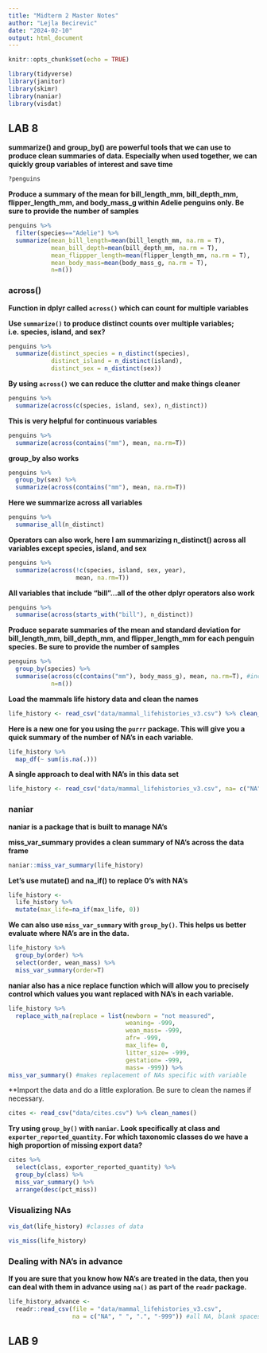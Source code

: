 ```yaml
---
title: "Midterm 2 Master Notes"
author: "Lejla Becirevic"
date: "2024-02-10"
output: html_document
---
```


```r
knitr::opts_chunk$set(echo = TRUE)
```

```r
library(tidyverse)
library(janitor)
library(skimr)
library(naniar)
library(visdat)
``` 

## LAB 8

**summarize() and group_by() are powerful tools that we can use to produce clean summaries of data. Especially when used together, we can quickly group variables of interest and save time**
```r
?penguins
```

**Produce a summary of the mean for bill_length_mm, bill_depth_mm, flipper_length_mm, and body_mass_g within Adelie penguins only. Be sure to provide the number of samples**
```r
penguins %>% 
  filter(species=="Adelie") %>% 
  summarize(mean_bill_length=mean(bill_length_mm, na.rm = T),
            mean_bill_depth=mean(bill_depth_mm, na.rm = T),
            mean_flippper_length=mean(flipper_length_mm, na.rm = T),
            mean_body_mass=mean(body_mass_g, na.rm = T),
            n=n())
```

### across()
**Function in dplyr called `across()` which can count for multiple variables**

**Use `summarize()` to produce distinct counts over multiple variables; i.e. species, island, and sex?** 
```r
penguins %>%
  summarize(distinct_species = n_distinct(species),
            distinct_island = n_distinct(island),
            distinct_sex = n_distinct(sex))
```

**By using `across()` we can reduce the clutter and make things cleaner**
```r
penguins %>%
  summarize(across(c(species, island, sex), n_distinct))
```

**This is very helpful for continuous variables**
```r
penguins %>%
  summarize(across(contains("mm"), mean, na.rm=T))
```

**group_by also works**
```r
penguins %>%
  group_by(sex) %>% 
  summarize(across(contains("mm"), mean, na.rm=T))
```

**Here we summarize across all variables**
```r
penguins %>%
  summarise_all(n_distinct)
```

**Operators can also work, here I am summarizing n_distinct() across all variables except species, island, and sex**
```r
penguins %>%
  summarize(across(!c(species, island, sex, year), 
                   mean, na.rm=T))
```

**All variables that include "bill"...all of the other dplyr operators also work**
```r
penguins %>%
  summarise(across(starts_with("bill"), n_distinct))
```

**Produce separate summaries of the mean and standard deviation for bill_length_mm, bill_depth_mm, and flipper_length_mm for each penguin species. Be sure to provide the number of samples**
```r
penguins %>% 
  group_by(species) %>% 
  summarise(across(c(contains("mm"), body_mass_g), mean, na.rm=T), #included variable after contains "mm" with the c() function, can also add stuff after
            n=n())
```

**Load the mammals life history data and clean the names**
```r
life_history <- read_csv("data/mammal_lifehistories_v3.csv") %>% clean_names()
```

**Here is a new one for you using the `purrr` package. This will give you a quick summary of the number of NA's in each variable.**
```r
life_history %>% 
  map_df(~ sum(is.na(.)))
```

**A single approach to deal with NA's in this data set**
```r
life_history <- read_csv("data/mammal_lifehistories_v3.csv", na= c("NA", " ", ".", "-999", "not measured")) %>% clean_names() # you nee to know how the NAs are represented in the data; you dont want to do this by default
```

### naniar
**naniar is a package that is built to manage NA's**

**miss_var_summary provides a clean summary of NA's across the data frame**
```r
naniar::miss_var_summary(life_history)
```

**Let's use mutate() and na_if() to replace 0's with NA's**
```r
life_history <- 
  life_history %>% 
  mutate(max_life=na_if(max_life, 0))
```

**We can also use `miss_var_summary` with `group_by()`. This helps us better evaluate where NA's are in the data.**
```r
life_history %>%
  group_by(order) %>%
  select(order, wean_mass) %>% 
  miss_var_summary(order=T)
```

**naniar also has a nice replace function which will allow you to precisely control which values you want replaced with NA's in each variable.**
```r
life_history %>% 
  replace_with_na(replace = list(newborn = "not measured", 
                                 weaning= -999, 
                                 wean_mass= -999, 
                                 afr= -999, 
                                 max_life= 0, 
                                 litter_size= -999, 
                                 gestation= -999, 
                                 mass= -999)) %>% 
miss_var_summary() #makes replacement of NAs specific with variable
```

**Import the data and do a little exploration. Be sure to clean the names if necessary.
```r
cites <- read_csv("data/cites.csv") %>% clean_names()
```

**Try using `group_by()` with `naniar`. Look specifically at class and `exporter_reported_quantity`. For which taxonomic classes do we have a high proportion of missing export data?**
```r
cites %>% 
  select(class, exporter_reported_quantity) %>% 
  group_by(class) %>%
  miss_var_summary() %>% 
  arrange(desc(pct_miss))
```

### Visualizing NAs
```r
vis_dat(life_history) #classes of data
```

```r
vis_miss(life_history)
```

### Dealing with NA's in advance
**If you are sure that you know how NA's are treated in the data, then you can deal with them in advance using `na()` as part of the `readr` package.**
```r
life_history_advance <- 
  readr::read_csv(file = "data/mammal_lifehistories_v3.csv", 
                  na = c("NA", " ", ".", "-999")) #all NA, blank spaces, .,and -999 are treated as NA
```


## LAB 9


